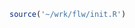 ```r
source('~/wrk/flw/init.R')
```

\documentclass{article}

# Introduction

In this chapter I test the idea that the social science disciplines were established in the United States in part through a process of cognitive institutionalization. This means that the concept of each discipline could not, especially early in its history, be taken for granted as known or recognizable even among academics and intellectuals, not to mention lay audiences. An impetus for the emergence of the disciplines as professions was a dawning process of recognition of "social science" problems or objects, followed by a consistent form of categorizing the same.

To study such a process historically does not in the first instance require an understanding of the objects that are categorized, and indeed there is no requirement that the objects categorized are themselves homogeneous. The act of labeling the world according to a convention can attain a rigid consistency even if great doubt remains about the meaning, significance, an coherence of the objects so organized.

Empirically, at least, in this study we do count the prevalance of disciplinary terminology. How then can such terminology be counted? I contend that a discipline is established as a categorization mechanism when the set of possible labels for the same object shrinks to a short and ranked list. The position at the top of that list will be occupied by what we call the disciplinary prefix, and below it variations on nouns used to capture different aspects of cultural content from created work to the authors themselves.

##Genre


```r
q<-data.table(
 Stem=factor(1:5,labels=
 c('soci','econ','anth','poli','psyc'))
 ,Genre=factor(1:5,labels=
 c('social','economic','cultural','political','mental'))
 ,Technique=factor(1:5,labels=
 c('sociological','economical','anthropological','political','psychological'))
 ,Ontology=factor(1:5,labels=
 c('society','economy','culture','polity','mind_NOUN'))
 ,Discipline=factor(1:5,labels=
 c('(sociology - sociology of)','(economics - economics of)','(anthropology - anthropology of)','(political science  - political science of)','(psychology - psychology of)'))
 ,Profession=factor(1:5,labels=
 c('sociologist','economist','anthropologist','political scientist','pscyhologist'))
 ,Subdiscipline=factor(1:5,labels=
 c('sociology of','economics of','anthropology of','political science of','psychology of'))
)
dq<-q
dq[,`:=`(Ontology=sub('_NOUN','',Ontology),Discipline=sub('.(.+) - .+','\\1',Discipline))]
dq<-t(dq)
dq<-data.table(Class=rownames(dq)[-1],dq[-1,])
setnames(dq,q[,c(' ',as.character(Stem))])
q <- melt(q
,id.vars = 'Stem'
,variable.name='Class'
,value.name = 'Query'
)
```

```r
tts<-gbng2tts.f(ys = 1840,ye = 2009,cfso = T,query = q)
```


Consider five social science disciplines--anthropology, economics, political science, psychology, and sociology. In English the labels that like flags lay claim to disciplinary territory are the prefixes soci-, econ-, anth-, poli-, and psyc-. In the prehistory of disciplines these stems appear as recognition of a category of phenomena that can be talked about by anyone, long before a disciple existed to claim priority.

These prefixes diffused first as weakly categorical terms that could modify and lay claim to any worldly object. The first stem terms to diffuse were generic modifiers like "social" and "economic". Such labels, as ubiquitous and inexclusive as they were, defined the outer limit of disciplinary relevance. The term "social problem" is an example of the flag being established as a vague claim to disciplinary relevance. Early in the history of disciplinary recognition, the appelation of genre terms are little more than promises to demonstrate that a problem is indeed a "social" one.


```r
setkey(tts,Stem)
p<-tts2grgr.f(
  gbng2tts=tts['soci'],order=
    ec('social,society,sociology,sociological,sociologist,sociology of')
)
```

```r
p
```

# Temporal Sequencing Methods

Correlations between time series are difficult to tease out due to several dynamics that if not controlled for can lead to spurious correlations. Before we can attempt to test causal order we must decompose historical trends in terms into their systematic and residual components, such that we may test the residuals for patterns between two series.

ARIMA models have been criticized for abstracting from historical reality [@Isaac:1989hp\:877]. After establishing statistical considerations and laying bare our assumptions, we will discuss the historical and ontological limitations of the statistical approach.

## Series


```r
sg(dq,tit='Terms searched in the Google Books Ngrams Database',lab='query',col.align = c('cccccc','llllll'))
```


## ARIMA model

ARIMA, or Auto Regressive Integrated Moving Average, models are effective in decomposing several categories of within-series correlations. 

\begin{equation}
\text{I} = \frac{\text{MA}}{\text{AR}}
\end{equation}

This says that $I$, the change in our series, is a function of $MA$, a moving but systematic average (a line or higher order polynomial) and $AR$, the value of the difference in one or more preceding time steps. In more detail:

\begin{equation}
 (1-B)^d y_{t} = \frac{c + (1 + \theta_1 B + \cdots + \theta_q B^q)e_t}{(1-\phi_1B - \cdots - \phi_p B^p)}
\end{equation}

Where $c$ is a constant drift up or down, $theta$, $phi$, $y_{t}$, $d$, $q$, $p$, and $e_t$. $B$.


```r
tts2arima<-tts2arima.f(gbng2tts)
gbng2tts[,`Frequency t-Score`:=tscore(Frequency),by=Phrase]
gbng2tts[,`:=`(
  Predicted=tts2arima[,unlist(fit)]
  ,`Predicted t-Score`=tts2arima[,unlist(nfit)]
  )]
tts2arima$aa
```

## Granger Causality

What is the temporal sequence of these terms in each discipline?

```r
library(lmtest)
setkey(tts,Stem,Phrase,Year)
tts['soci',]
t<-gbng2tts.f(query=c('chicken','egg'))

```

# Results


```r
setkey(gbng2tts,Phrase,Year)
p<-list()
ggplot(gbng2tts,aes(x=Year)) + geom_point(aes(y=Frequency),alpha=3/10) + geom_line(aes(y=Predicted)) + facet_wrap(~Phrase)
```

```r
t$prefix<-dcast(unique(gbng2tts$ts[,list(Phrase,stem,cat)]),stem~cat,value.var='Phrase',fun=paste,collapse=', ')
t$prefix[c('anth','psyc'),'A. Generic':=ital(`A. Generic`)] %>% invisible()
sg(t$prefix,lab='t-prefix',title='Disciplinary Prefixes',col.align=c(old='ccccc',new='lllll')
	 #	 ,notes.align = 'l',notes = 'Italicized items deviate from the stem convention.'
)
```

As table \ref{t-prefix} shows.

# Which came first?

Granger tests can help determine which  [@Thurman:1988va; @Granger:1969wx]

Clear secular trends and period effects surrounding WWII and the baby boom. To control:

* Model the trends. We could estimate the linear trend or splines and then subtract them.
* First differences. Subtract from each point the previous point.
* Link relatives. Divide each point from the point before it.

Box Cox doesn't mean

```r
tts() %>% plot(type='l')
plot(x=tts()$y[-1],y=diff(tts()$f),type='l')
plot(x=tts()$y[-(1:2)],y=diff(diff(tts()$f)),type='l')

b<-BoxCox(tts()$f,BoxCox.lambda(tts()$f))
plot(tts()$y,b,type='l')
plot(x=tts()$y[-1],y=diff(b),type='l')
plot(x=tts()$y[-(1:2)],y=diff(diff(b)),type='l')
```

```r
library(forecast)
library(tseries)
tts()$f %>% kpss.test()
tts()$f %>% ndiffs(alpha = .01)
fit<-tts()$f %>% auto.arima(trace=T)
summary(fit)
plot(forecast(fit,h=10),include=80)
```

\begin{equation}\tag{8.1}\label{eq-8-arima} y'_{t} = c +
\phi_{1}y'_{t-1} + \cdots + \phi_{p}y'_{t-p} +
\theta_{1}e_{t-1} + \cdots + \theta_{q}e_{t-q} + e_{t},
\end{equation}

# References
